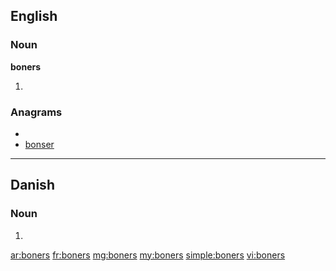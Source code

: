 ==English==

===Noun===
'''boners'''

# {{plural of|[[boner]]}}

===Anagrams===
* {{alphagram|benors}}
* [[bonser#English|bonser]]


----

==Danish==

===Noun===
{{infl|da|noun form|g=c}}

# {{form of|genitive plural indefinite|bon|lang=da}}

[[ar:boners]]
[[fr:boners]]
[[mg:boners]]
[[my:boners]]
[[simple:boners]]
[[vi:boners]]